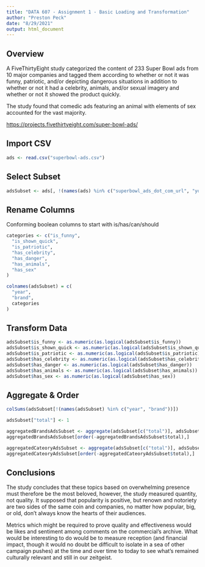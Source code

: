 ```yaml
---
title: "DATA 607 - Assignment 1 - Basic Loading and Transformation"
author: "Preston Peck"
date: "8/29/2021"
output: html_document
---
```


## Overview

A FiveThirtyEight study categorized the content of 233 Super Bowl ads from 10 major companies and tagged them according to whether or not it was funny, patriotic, and/or depicting dangerous situations in addition to whether or not it had a celebrity, animals, and/or sexual imagery and whether or not it showed the product quickly.

The study found that comedic ads featuring an animal with elements of sex accounted for the vast majority.

<https://projects.fivethirtyeight.com/super-bowl-ads/>



## Import CSV

```r
ads <- read.csv("superbowl-ads.csv")
```

## Select Subset

```r
adsSubset <- ads[, !(names(ads) %in% c("superbowl_ads_dot_com_url", "youtube_url"))]
```

## Rename Columns

Conforming boolean columns to start with is/has/can/should

```r
categories <- c("is_funny", 
  "is_shown_quick", 
  "is_patriotic", 
  "has_celebrity", 
  "has_danger", 
  "has_animals", 
  "has_sex"
)

colnames(adsSubset) = c(
  "year", 
  "brand",
  categories
)
```

## Transform Data

```r
adsSubset$is_funny <- as.numeric(as.logical(adsSubset$is_funny))
adsSubset$is_shown_quick <- as.numeric(as.logical(adsSubset$is_shown_quick))
adsSubset$is_patriotic <- as.numeric(as.logical(adsSubset$is_patriotic))
adsSubset$has_celebrity <- as.numeric(as.logical(adsSubset$has_celebrity))
adsSubset$has_danger <- as.numeric(as.logical(adsSubset$has_danger))
adsSubset$has_animals <- as.numeric(as.logical(adsSubset$has_animals))
adsSubset$has_sex <- as.numeric(as.logical(adsSubset$has_sex))
```

## Aggregate & Order

```r
colSums(adsSubset[!(names(adsSubset) %in% c("year", "brand"))])

adsSubset["total"] <- 1

aggregatedBrandsAdsSubset <- aggregate(adsSubset[c("total")], adsSubset[c("brand")], sum)
aggregatedBrandsAdsSubset[order(-aggregatedBrandsAdsSubset$total),]

aggregatedCateoryAdsSubset <- aggregate(adsSubset[c("total")], adsSubset[categories], sum)
aggregatedCateoryAdsSubset[order(-aggregatedCateoryAdsSubset$total),]
```



## Conclusions

The study concludes that these topics based on overwhelming presence must therefore be the most beloved, however, the study measured quantity, not quality. It supposed that popularity is positive, but renown and notoriety are two sides of the same coin and companies, no matter how popular, big, or old, don't always know the hearts of their audiences.

Metrics which might be required to prove quality and effectiveness would be likes and sentiment among comments on the commercial's archive. What would be interesting to do would be to measure reception (and financial impact, though it would no doubt be difficult to isolate in a sea of other campaign pushes) at the time and over time to today to see what's remained culturally relevant and still in our zeitgeist.